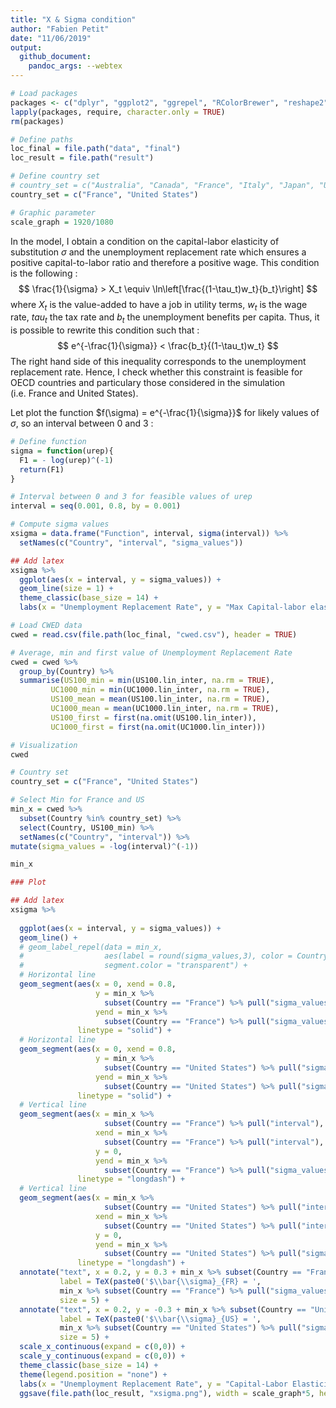 ```yaml
---
title: "X & Sigma condition"
author: "Fabien Petit"
date: "11/06/2019"
output: 
  github_document:	
    pandoc_args: --webtex
---
```


```r

# Load packages
packages <- c("dplyr", "ggplot2", "ggrepel", "RColorBrewer", "reshape2", "extrafont", "latex2exp")
lapply(packages, require, character.only = TRUE)
rm(packages)

# Define paths
loc_final = file.path("data", "final")
loc_result = file.path("result")

# Define country set
# country_set = c("Australia", "Canada", "France", "Italy", "Japan", "United States")
country_set = c("France", "United States")

# Graphic parameter
scale_graph = 1920/1080

```	

In the model, I obtain a condition on the capital-labor elasticity of substitution $\sigma$ and the unemployment replacement rate which ensures a positive capital-to-labor ratio and therefore a positive wage. This condition is the following :
$$
\frac{1}{\sigma} > X_t \equiv \ln\left[\frac{(1-\tau_t)w_t}{b_t}\right]
$$
where $X_t$ is the value-added to have a job in utility terms, $w_t$ is the wage rate, $tau_t$ the tax rate and $b_t$ the unemployment benefits per capita. Thus, it is possible to rewrite this condition such that :
$$
e^{-\frac{1}{\sigma}} < \frac{b_t}{(1-\tau_t)w_t}
$$
The right hand side of this inequality corresponds to the unemployment replacement rate. Hence, I check whether this constraint is feasible for OECD countries and particulary those considered in the simulation (i.e. France and United States).

Let plot the function $f(\sigma) = e^{-\frac{1}{\sigma}}$ for likely values of $\sigma$, so an interval between 0 and 3 :

```r

# Define function
sigma = function(urep){
  F1 = - log(urep)^(-1)
  return(F1)
}

# Interval between 0 and 3 for feasible values of urep
interval = seq(0.001, 0.8, by = 0.001)

# Compute sigma values
xsigma = data.frame("Function", interval, sigma(interval)) %>% 
  setNames(c("Country", "interval", "sigma_values"))

## Add latex
xsigma %>% 
  ggplot(aes(x = interval, y = sigma_values)) +
  geom_line(size = 1) +
  theme_classic(base_size = 14) +
  labs(x = "Unemployment Replacement Rate", y = "Max Capital-labor elasticity of substitution")

```

```r
# Load CWED data
cwed = read.csv(file.path(loc_final, "cwed.csv"), header = TRUE)

# Average, min and first value of Unemployment Replacement Rate
cwed = cwed %>% 
  group_by(Country) %>% 
  summarise(US100_min = min(US100.lin_inter, na.rm = TRUE),
         UC1000_min = min(UC1000.lin_inter, na.rm = TRUE),
         US100_mean = mean(US100.lin_inter, na.rm = TRUE),
         UC1000_mean = mean(UC1000.lin_inter, na.rm = TRUE),
         US100_first = first(na.omit(US100.lin_inter)),
         UC1000_first = first(na.omit(UC1000.lin_inter)))

# Visualization
cwed

```


```r
# Country set
country_set = c("France", "United States")

# Select Min for France and US
min_x = cwed %>% 
  subset(Country %in% country_set) %>% 
  select(Country, US100_min) %>% 
  setNames(c("Country", "interval")) %>%
mutate(sigma_values = -log(interval)^(-1))

min_x
```


```r

### Plot

## Add latex
xsigma %>% 
  
  ggplot(aes(x = interval, y = sigma_values)) +
  geom_line() +
  # geom_label_repel(data = min_x,
  #                  aes(label = round(sigma_values,3), color = Country),
  #                  segment.color = "transparent") +
  # Horizontal line
  geom_segment(aes(x = 0, xend = 0.8,
                   y = min_x %>% 
                     subset(Country == "France") %>% pull("sigma_values"),
                   yend = min_x %>% 
                     subset(Country == "France") %>% pull("sigma_values")),
               linetype = "solid") +
  # Horizontal line
  geom_segment(aes(x = 0, xend = 0.8,
                   y = min_x %>% 
                     subset(Country == "United States") %>% pull("sigma_values"),
                   yend = min_x %>% 
                     subset(Country == "United States") %>% pull("sigma_values")),
               linetype = "solid") +
  # Vertical line
  geom_segment(aes(x = min_x %>% 
                     subset(Country == "France") %>% pull("interval"),
                   xend = min_x %>% 
                     subset(Country == "France") %>% pull("interval"),
                   y = 0,
                   yend = min_x %>% 
                     subset(Country == "France") %>% pull("sigma_values")),
               linetype = "longdash") +
  # Vertical line
  geom_segment(aes(x = min_x %>% 
                     subset(Country == "United States") %>% pull("interval"),
                   xend = min_x %>% 
                     subset(Country == "United States") %>% pull("interval"),
                   y = 0,
                   yend = min_x %>% 
                     subset(Country == "United States") %>% pull("sigma_values")),
               linetype = "longdash") + 
  annotate("text", x = 0.2, y = 0.3 + min_x %>% subset(Country == "France") %>% pull("sigma_values"),
           label = TeX(paste0('$\\bar{\\sigma}_{FR} = ',
           min_x %>% subset(Country == "France") %>% pull("sigma_values") %>% round(3), '$')),
           size = 5) +
  annotate("text", x = 0.2, y = -0.3 + min_x %>% subset(Country == "United States") %>% pull("sigma_values"),
           label = TeX(paste0('$\\bar{\\sigma}_{US} = ',
           min_x %>% subset(Country == "United States") %>% pull("sigma_values") %>% round(3), '$')),
           size = 5) +
  scale_x_continuous(expand = c(0,0)) +
  scale_y_continuous(expand = c(0,0)) +
  theme_classic(base_size = 14) +
  theme(legend.position = "none") +
  labs(x = "Unemployment Replacement Rate", y = "Capital-Labor Elasticity of Substitution") +
  ggsave(file.path(loc_result, "xsigma.png"), width = scale_graph*5, height = 5)

```








